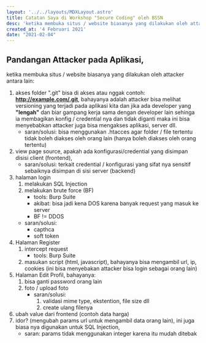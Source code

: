 ---
layout: '../../layouts/MDXLayout.astro'
title: Catatan Saya di Workshop "Secure Coding" oleh BSSN
desc: 'ketika membuka situs / website biasanya yang dilakukan oleh attacker antara lain...'
created_at: '4 Februari 2021'
date: "2021-02-04"
---

## Pandangan Attacker pada Aplikasi,

ketika membuka situs / website biasanya yang dilakukan oleh attacker antara lain:

1. akses folder ".git" bisa di akses atau nggak contoh: **http://example.com/.git**, bahayanya adalah attacker bisa melihat versioning yang terjadi pada aplikasi kita dan jika ada developer yang **"lengah"** dan biar gampang kerja sama dengan developer lain sehinga ia membagikan konfig / credential nya dan tidak diganti maka ini bisa menyebabkan attacker juga bisa mengakses aplikasi, server dll.
   - saran/solusi: bisa menggunakan .htacces agar folder / file tertentu tidak boleh diakses oleh orang lain (hanya boleh diakses oleh orang tertentu)
2. view page source, apakah ada konfigurasi/credential yang disimpan disisi client (frontend),
   - saran/solusi: terkait credential / konfigurasi yang sifat nya sensitif sebaiknya disimpan di sisi server (backend)
3. halaman login
   1. melakukan SQL Injection
   2. melakukan brute force (BF)
      - tools: Burp Suite
      - akibat: bisa jadi kena DOS karena banyak request yang masuk ke server
      - BF != DDOS
   - saran/solusi:
     - capthca
     - soft token
4. Halaman Register
   1. intercept request
      - tools: Burp Suite
   2. masukan script (html, javascript), bahayanya bisa mengambil url, ip, cookies (ini bisa menyebakan attacker bisa login sebagai orang lain)
5. Halaman Edit Profil, bahayanya:
   1. bisa ganti password orang lain
   2. foto / upload foto
      - saran/solusi:
        1. validasi mime type, ekstention, file size dll
        2. create ulang filenya
6. ubah value dari frontend (contoh data harga)
7. idor? (mengubah params url untuk mengambil data orang lain), ini juga biasa nya digunakan untuk SQL Injection,
   - saran: params tidak menggunakan integer karena itu mudah ditebak

